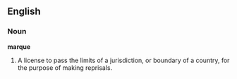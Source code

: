 ==English==

===Noun===

'''marque'''

#A license to pass the limits of a jurisdiction, or boundary of a country, for the purpose of making reprisals.
